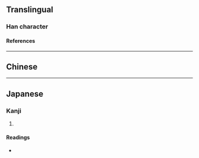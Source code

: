 {{character info/new}}
{{also|獮}}
==Translingual==

===Han character===
{{Han char|rn=94|rad=犬|as=05|sn=8|four=47292|canj=KHNF|ids=⿰犭尔}}

====References====
{{Han ref|kx=0709.181|hdz=21341.041|uh=72DD}}

----

==Chinese==
{{zh-see|獮}}

----

==Japanese==

===Kanji===
{{ja-kanji|grade=|rs=犬05}}

# {{defn|lang=ja|sort=犬05}}

====Readings====
* {{ja-readings|on=[[せん]] (sen)|kun=}}